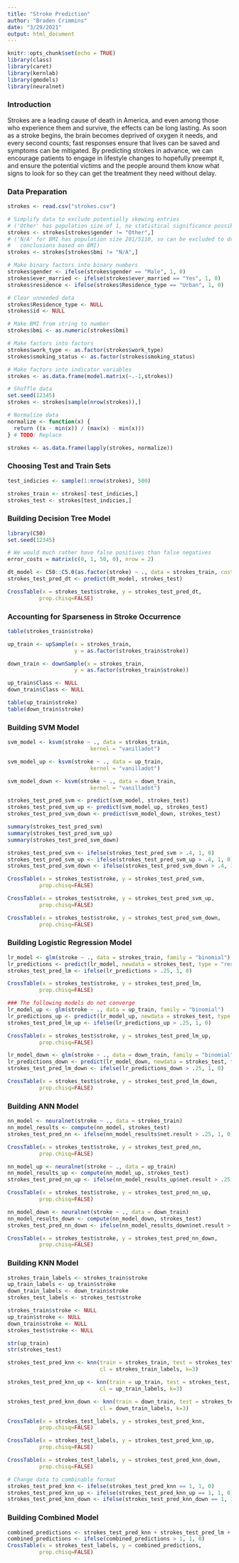 ```yaml
---
title: "Stroke Prediction"
author: "Braden Crimmins"
date: "3/29/2021"
output: html_document
---
```


```r
knitr::opts_chunk$set(echo = TRUE)
library(class)
library(caret)
library(kernlab)
library(gmodels)
library(neuralnet)
```

### Introduction

Strokes are a leading cause of death in America, and even among those who experience them and survive, the effects can be long lasting. As soon as a stroke begins, the brain becomes deprived of oxygen it needs, and every second counts; fast responses ensure that lives can be saved and symptoms can be mitigated. By predicting strokes in advance, we can encourage patients to engage in lifestyle changes to hopefully preempt it, and ensure the potential victims and the people around them know what signs to look for so they can get the treatment they need without delay. 

### Data Preparation

```r
strokes <- read.csv("strokes.csv")

# Simplify data to exclude potentially skewing entries
# ('Other' has population size of 1, no statistical significance possible)
strokes <- strokes[strokes$gender != "Other",]
# ('N/A' for BMI has population size 201/5110, so can be excluded to draw
#   conclusions based on BMI)
strokes <- strokes[strokes$bmi != "N/A",]

# Make binary factors into binary numbers
strokes$gender <- ifelse(strokes$gender == "Male", 1, 0)
strokes$ever_married <- ifelse(strokes$ever_married == "Yes", 1, 0)
strokes$residence <- ifelse(strokes$Residence_type == "Urban", 1, 0)

# Clear unneeded data
strokes$Residence_type <- NULL
strokes$id <- NULL

# Make BMI from string to number
strokes$bmi <- as.numeric(strokes$bmi)

# Make factors into factors
strokes$work_type <- as.factor(strokes$work_type)
strokes$smoking_status <- as.factor(strokes$smoking_status)

# Make factors into indicator variables
strokes <- as.data.frame(model.matrix(~.-1,strokes))

# Shuffle data
set.seed(12345)
strokes <- strokes[sample(nrow(strokes)),]

# Normalize data
normalize <- function(x) {
  return ((x - min(x)) / (max(x) - min(x)))
} # TODO: Replace

strokes <- as.data.frame(lapply(strokes, normalize))
```

### Choosing Test and Train Sets

```r
test_indicies <- sample(1:nrow(strokes), 500) 

strokes_train <- strokes[-test_indicies,]
strokes_test <- strokes[test_indicies,]
```

### Building Decision Tree Model

```r
library(C50)
set.seed(12345)

# We would much rather have false positives than false negatives
error_costs = matrix(c(0, 1, 50, 0), nrow = 2)

dt_model <- C50::C5.0(as.factor(stroke) ~ ., data = strokes_train, costs = error_costs)
strokes_test_pred_dt <- predict(dt_model, strokes_test)

CrossTable(x = strokes_test$stroke, y = strokes_test_pred_dt, 
          prop.chisq=FALSE)
```

### Accounting for Sparseness in Stroke Occurrence 

```r
table(strokes_train$stroke)

up_train <- upSample(x = strokes_train,
                     y = as.factor(strokes_train$stroke))

down_train <- downSample(x = strokes_train,
                     y = as.factor(strokes_train$stroke))

up_train$Class <- NULL
down_train$Class <- NULL

table(up_train$stroke)
table(down_train$stroke)
```

### Building SVM Model

```r
svm_model <- ksvm(stroke ~ ., data = strokes_train,
                          kernel = "vanilladot")

svm_model_up <- ksvm(stroke ~ ., data = up_train,
                          kernel = "vanilladot")

svm_model_down <- ksvm(stroke ~ ., data = down_train,
                          kernel = "vanilladot")

strokes_test_pred_svm <- predict(svm_model, strokes_test)
strokes_test_pred_svm_up <- predict(svm_model_up, strokes_test)
strokes_test_pred_svm_down <- predict(svm_model_down, strokes_test)

summary(strokes_test_pred_svm)
summary(strokes_test_pred_svm_up)
summary(strokes_test_pred_svm_down)

strokes_test_pred_svm <- ifelse(strokes_test_pred_svm > .4, 1, 0)
strokes_test_pred_svm_up <- ifelse(strokes_test_pred_svm_up > .4, 1, 0)
strokes_test_pred_svm_down <- ifelse(strokes_test_pred_svm_down > .4, 1, 0)

CrossTable(x = strokes_test$stroke, y = strokes_test_pred_svm, 
          prop.chisq=FALSE)

CrossTable(x = strokes_test$stroke, y = strokes_test_pred_svm_up, 
          prop.chisq=FALSE)

CrossTable(x = strokes_test$stroke, y = strokes_test_pred_svm_down, 
          prop.chisq=FALSE)
```

### Building Logistic Regression Model

```r

lr_model <- glm(stroke ~ ., data = strokes_train, family = "binomial")
lr_predictions <- predict(lr_model, newdata = strokes_test, type = "response")
strokes_test_pred_lm <- ifelse(lr_predictions > .25, 1, 0)

CrossTable(x = strokes_test$stroke, y = strokes_test_pred_lm, 
          prop.chisq=FALSE)

### The following models do not converge
lr_model_up <- glm(stroke ~ ., data = up_train, family = "binomial")
lr_predictions_up <- predict(lr_model_up, newdata = strokes_test, type = "response")
strokes_test_pred_lm_up <- ifelse(lr_predictions_up > .25, 1, 0)

CrossTable(x = strokes_test$stroke, y = strokes_test_pred_lm_up,
          prop.chisq=FALSE)

lr_model_down <- glm(stroke ~ ., data = down_train, family = "binomial")
lr_predictions_down <- predict(lr_model_down, newdata = strokes_test, type = "response")
strokes_test_pred_lm_down <- ifelse(lr_predictions_down > .25, 1, 0)

CrossTable(x = strokes_test$stroke, y = strokes_test_pred_lm_down,
          prop.chisq=FALSE)
```

### Building ANN Model

```r
nn_model <- neuralnet(stroke ~ ., data = strokes_train)
nn_model_results <- compute(nn_model, strokes_test) 
strokes_test_pred_nn <- ifelse(nn_model_results$net.result > .25, 1, 0)

CrossTable(x = strokes_test$stroke, y = strokes_test_pred_nn, 
          prop.chisq=FALSE)

nn_model_up <- neuralnet(stroke ~ ., data = up_train)
nn_model_results_up <- compute(nn_model_up, strokes_test) 
strokes_test_pred_nn_up <- ifelse(nn_model_results_up$net.result > .25, 1, 0)

CrossTable(x = strokes_test$stroke, y = strokes_test_pred_nn_up, 
          prop.chisq=FALSE)

nn_model_down <- neuralnet(stroke ~ ., data = down_train)
nn_model_results_down <- compute(nn_model_down, strokes_test) 
strokes_test_pred_nn_down <- ifelse(nn_model_results_down$net.result > .25, 1, 0)

CrossTable(x = strokes_test$stroke, y = strokes_test_pred_nn_down, 
          prop.chisq=FALSE)
```

### Building KNN Model

```r
strokes_train_labels <- strokes_train$stroke
up_train_labels <- up_train$stroke
down_train_labels <- down_train$stroke
strokes_test_labels <- strokes_test$stroke

strokes_train$stroke <- NULL
up_train$stroke <- NULL
down_train$stroke <- NULL
strokes_test$stroke <- NULL

str(up_train)
str(strokes_test)

strokes_test_pred_knn <- knn(train = strokes_train, test = strokes_test,
                             cl = strokes_train_labels, k=3)

strokes_test_pred_knn_up <- knn(train = up_train, test = strokes_test,
                             cl = up_train_labels, k=3)

strokes_test_pred_knn_down <- knn(train = down_train, test = strokes_test,
                             cl = down_train_labels, k=3)

CrossTable(x = strokes_test_labels, y = strokes_test_pred_knn, 
          prop.chisq=FALSE)

CrossTable(x = strokes_test_labels, y = strokes_test_pred_knn_up, 
          prop.chisq=FALSE)

CrossTable(x = strokes_test_labels, y = strokes_test_pred_knn_down, 
          prop.chisq=FALSE)

# Change data to combinable format
strokes_test_pred_knn <- ifelse(strokes_test_pred_knn == 1, 1, 0)
strokes_test_pred_knn_up <- ifelse(strokes_test_pred_knn_up == 1, 1, 0)
strokes_test_pred_knn_down <- ifelse(strokes_test_pred_knn_down == 1, 1, 0)
```

### Building Combined Model

```r
combined_predictions <- strokes_test_pred_knn + strokes_test_pred_lm + strokes_test_pred_nn
combined_predictions <- ifelse(combined_predictions > 1, 1, 0)
CrossTable(x = strokes_test_labels, y = combined_predictions, 
          prop.chisq=FALSE)
```
